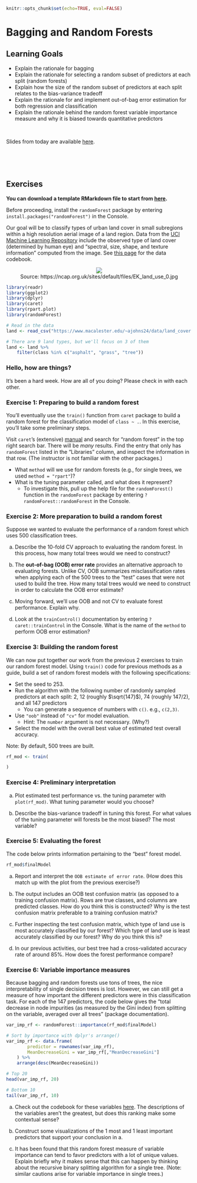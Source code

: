 ```r
knitr::opts_chunk$set(echo=TRUE, eval=FALSE)
```

# Bagging and Random Forests

## Learning Goals {-}

- Explain the rationale for bagging
- Explain the rationale for selecting a random subset of predictors at each split (random forests)
- Explain how the size of the random subset of predictors at each split relates to the bias-variance tradeoff
- Explain the rationale for and implement out-of-bag error estimation for both regression and classification
- Explain the rationale behind the random forest variable importance measure and why it is biased towards quantitative predictors

<br>

Slides from today are available [here](https://docs.google.com/presentation/d/1DdOWDYDt-fzJ1TIicFyWmdadGRGm_hMIxgAhLQ6fipk/edit?usp=sharing).



<br><br><br>



## Exercises {-}

**You can download a template RMarkdown file to start from [here](template_rmds/13-bagging-rf.Rmd).**

Before proceeding, install the `randomForest` package by entering `install.packages("randomForest")` in the Console.

Our goal will be to classify types of urban land cover in small subregions within a high resolution aerial image of a land region. Data from the [UCI Machine Learning Repository](https://archive.ics.uci.edu/ml/datasets/Urban+Land+Cover) include the observed type of land cover (determined by human eye) and "spectral, size, shape, and texture information" computed from the image. See [this page](https://archive.ics.uci.edu/ml/datasets/Urban+Land+Cover) for the data codebook.

<center>
    <img src="https://ncap.org.uk/sites/default/files/EK_land_use_0.jpg"><br>
    Source: https://ncap.org.uk/sites/default/files/EK_land_use_0.jpg
</center>

```r
library(readr)
library(ggplot2)
library(dplyr)
library(caret)
library(rpart.plot)
library(randomForest)

# Read in the data
land <- read_csv("https://www.macalester.edu/~ajohns24/data/land_cover.csv")

# There are 9 land types, but we'll focus on 3 of them
land <- land %>% 
    filter(class %in% c("asphalt", "grass", "tree"))
```

### Hello, how are things? {-}

It's been a hard week. How are all of you doing? Please check in with each other.



### Exercise 1: Preparing to build a random forest {-}

You'll eventually use the `train()` function from `caret` package to build a random forest for the classification model of `class ~ .`. In this exercise, you'll take some preliminary steps.

Visit `caret`'s (extensive) [manual](https://topepo.github.io/caret/available-models.html) and search for "random forest" in the top right search bar. There will be *many* results. Find the entry that only has `randomForest` listed in the "Libraries" column, and inspect the information in that row. (The instructor is not familiar with the other packages.)

- What `method` will we use for random forests (e.g., for single trees, we used `method = "rpart"`)?
- What is the tuning parameter called, and what does it represent?
    - To investigate this, pull up the help file for the `randomForest()` function in the `randomForest` package by entering `?randomForest::randomForest` in the Console.



### Exercise 2: More preparation to build a random forest {-}

Suppose we wanted to evaluate the performance of a random forest which uses 500 classification trees.

a. Describe the 10-fold CV approach to evaluating the random forest. In this process, how many total trees would we need to construct?

b. The **out-of-bag (OOB) error rate** provides an alternative approach to evaluating forests. Unlike CV, OOB summarizes misclassification rates when applying each of the 500 trees to the "test" cases that were not used to build the tree. How many total trees would we need to construct in order to calculate the OOB error estimate?

c. Moving forward, we'll use OOB and not CV to evaluate forest performance. Explain why.

d. Look at the `trainControl()` documentation by entering `?caret::trainControl` in the Console. What is the name of the `method` to perform OOB error estimation?



### Exercise 3: Building the random forest {-}

We can now put together our work from the previous 2 exercises to train our random forest model. Using `train()` code for previous methods as a guide, build a set of random forest models with the following specifications:

- Set the seed to 253.
- Run the algorithm with the following number of randomly sampled predictors at each split: 2, 12 (roughly $\sqrt{147}$), 74 (roughly 147/2), and all 147 predictors
    - You can generate a sequence of numbers with `c()`. e.g., `c(2,3)`.
- Use `"oob"` instead of `"cv"` for model evaluation.
    - Hint: The `number` argument is not necessary. (Why?)
- Select the model with the overall best value of estimated test overall accuracy.

Note: By default, 500 trees are built.

```r
rf_mod <- train(

)
```



### Exercise 4: Preliminary interpretation {-}

a. Plot estimated test performance vs. the tuning parameter with `plot(rf_mod)`. What tuning parameter would you choose?

b. Describe the bias-variance tradeoff in tuning this forest. For what values of the tuning parameter will forests be the most biased? The most variable?



### Exercise 5: Evaluating the forest {-}

The code below prints information pertaining to the "best" forest model.

```r
rf_mod$finalModel
```

a. Report and interpret the `OOB estimate of error rate`. (How does this match up with the plot from the previous exercise?)

b. The output includes an OOB test confusion matrix (as opposed to a training confusion matrix). Rows are true classes, and columns are predicted classes. How do you think this is constructed? Why is the test confusion matrix preferable to a training confusion matrix?

c. Further inspecting the test confusion matrix, which type of land use is most accurately classified by our forest? Which type of land use is least accurately classified by our forest? Why do you think this is?

d. In our previous activities, our best tree had a cross-validated accuracy rate of around 85%. How does the forest performance compare?



### Exercise 6: Variable importance measures {-}

Because bagging and random forests use tons of trees, the nice interpretability of single decision trees is lost. However, we can still get a measure of how important the different predictors were in this classification task. For each of the 147 predictors, the code below gives the "total decrease in node impurities (as measured by the Gini index) from splitting on the variable, averaged over all trees" (package documentation).

```r
var_imp_rf <- randomForest::importance(rf_mod$finalModel)

# Sort by importance with dplyr's arrange()
var_imp_rf <- data.frame(
        predictor = rownames(var_imp_rf),
        MeanDecreaseGini = var_imp_rf[,"MeanDecreaseGini"]
    ) %>%
    arrange(desc(MeanDecreaseGini))

# Top 20
head(var_imp_rf, 20)

# Bottom 10
tail(var_imp_rf, 10)
```

a. Check out the codebook for these variables [here](https://archive.ics.uci.edu/ml/datasets/Urban+Land+Cover). The descriptions of the variables aren't the greatest, but does this ranking make some contextual sense?

b. Construct some visualizations of the 1 most and 1 least important predictors that support your conclusion in a.

c. It has been found that this random forest measure of variable importance can tend to favor predictors with a lot of unique values. Explain briefly why it makes sense that this can happen by thinking about the recursive binary splitting algorithm for a single tree. (Note: similar cautions arise for variable importance in single trees.)



